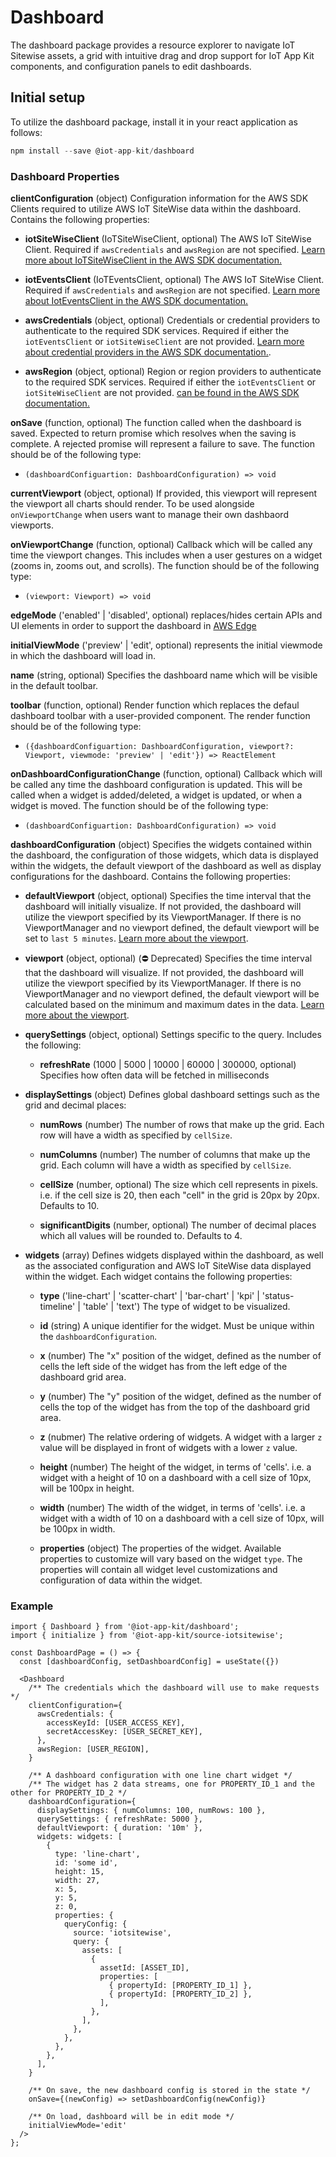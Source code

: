 
<Meta title="Components/Dashboard" />

# Dashboard

The dashboard package provides a resource explorer to navigate IoT Sitewise assets, a grid with intuitive drag and drop support for IoT App Kit components, and configuration panels to edit dashboards.

## Initial setup

To utilize the dashboard package, install it in your react application as follows:

```js
npm install --save @iot-app-kit/dashboard
```

### Dashboard Properties

**clientConfiguration** (object) Configuration information for the AWS SDK Clients required to utilize AWS IoT SiteWise data within the dashboard. Contains the following properties:

- **iotSiteWiseClient** (IoTSiteWiseClient, optional) The AWS IoT SiteWise Client. Required if `awsCredentials` and `awsRegion` are not specified. [Learn more about IoTSiteWiseClient in the AWS SDK documentation.](https://docs.aws.amazon.com/AWSJavaScriptSDK/v3/latest/clients/client-iotsitewise/) 

- **iotEventsClient** (IoTEventsClient, optional) The AWS IoT SiteWise Client. Required if `awsCredentials` and `awsRegion` are not specified. [Learn more about IotEventsClient in the AWS SDK documentation.](https://docs.aws.amazon.com/AWSJavaScriptSDK/v3/latest/clients/client-iot-events/)

- **awsCredentials** (object, optional) Credentials or credential providers to authenticate to the required SDK services. Required if either the `iotEventsClient` or `iotSiteWiseClient` are not provided. [Learn more about credential providers in the AWS SDK documentation.](https://docs.aws.amazon.com/AWSJavaScriptSDK/v3/latest/modules/_aws_sdk_credential_providers.html).

- **awsRegion** (object, optional) Region or region providers to authenticate to the required SDK services. Required if either the `iotEventsClient` or `iotSiteWiseClient` are not provided. [can be found in the AWS SDK documentation.](https://docs.aws.amazon.com/AWSJavaScriptSDK/v3/latest/index.html)

**onSave** (function, optional) The function called when the dashboard is saved. Expected to return promise which resolves when the saving is complete. A rejected promise
will represent a failure to save. The function should be of the following type:
- `(dashboardConfiguartion: DashboardConfiguration) => void`

**currentViewport** (object, optional) If provided, this viewport will represent the viewport all charts should render. To be used alongside `onViewportChange` when users want to manage their own dashbaord viewports. 

**onViewportChange** (function, optional) Callback which will be called any time the viewport changes. This includes when a user gestures on a widget (zooms in, zooms out, and scrolls). The function should be of the following type:
- `(viewport: Viewport) => void`

**edgeMode** ('enabled' | 'disabled', optional) replaces/hides certain APIs and UI elements in order to support the dashboard in [AWS Edge](https://aws.amazon.com/edge/)

**initialViewMode** ('preview' | 'edit', optional) represents the initial viewmode in which the dashboard will load in.

**name** (string, optional) Specifies the dashboard name which will be visible in the default toolbar.

**toolbar** (function, optional) Render function which replaces the defaul dashboard toolbar with a user-provided component. The render function should be of the following type:
- `({dashboardConfiguartion: DashboardConfiguration, viewport?: Viewport, viewmode: 'preview' | 'edit'}) => ReactElement`

**onDashboardConfigurationChange** (function, optional) Callback which will be called any time the dashboard configuration is updated. This will be called when a widget is added/deleted, a widget is updated, or when a widget is moved. The function should be of the following type:
- `(dashboardConfiguartion: DashboardConfiguration) => void`

**dashboardConfiguration** (object) Specifies the widgets contained within the dashboard, the configuration of those widgets, which data is displayed within the widgets, the default viewport of the dashboard
as well as display configurations for the dashboard. Contains the following properties:

- **defaultViewport** (object, optional) Specifies the time interval that the dashboard will initially visualize. If not provided, the dashboard will utilize the viewport specified by its ViewportManager. If there is no ViewportManager and no viewport defined, the default viewport will be set to `last 5 minutes`. [Learn more about the viewport](/docs/core-viewport--docs).

- **viewport** (object, optional) (⛔️ Deprecated) Specifies the time interval that the dashboard will visualize. If not provided, the dashboard will utilize the viewport specified by its ViewportManager. If there is no ViewportManager and no viewport defined, the default viewport will be calculated based on the minimum and maximum dates in the data. [Learn more about the viewport](/docs/core-viewport--docs).

- **querySettings** (object, optional) Settings specific to the query. Includes the following:
  - **refreshRate** (1000 | 5000 | 10000 | 60000 | 300000, optional) Specifies how often data will be fetched in milliseconds

- **displaySettings** (object) Defines global dashboard settings such as the grid and decimal places:
  - **numRows** (number) The number of rows that make up the grid. Each row will have a width as specified by `cellSize`.

  - **numColumns** (number) The number of columns that make up the grid. Each column will have a width as specified by `cellSize`.

  - **cellSize** (number, optional) The size which cell represents in pixels. i.e. if the cell size is 20, then each "cell" in the grid is 20px by 20px. Defaults to 10.

  - **significantDigits** (number, optional) The number of decimal places which all values will be rounded to. Defaults to 4.

- **widgets** (array) Defines widgets displayed within the dashboard, as well as the associated configuration and AWS IoT SiteWise data displayed within the widget. Each widget contains the following properties:
  - **type** ('line-chart' | 'scatter-chart' | 'bar-chart' | 'kpi' | 'status-timeline' | 'table' | 'text') The type of widget to be visualized.

  - **id** (string) A unique identifier for the widget. Must be unique within the `dashboardConfiguration`.

  - **x** (number) The "x" position of the widget, defined as the number of cells the left side of the widget has from the left edge of the dashboard grid area.

  - **y** (number) The "y" position of the widget, defined as the number of cells the top of the widget has from the top of the dashboard grid area.

  - **z** (nubmer) The relative ordering of widgets. A widget with a larger `z` value will be displayed in front of widgets with a lower `z` value.

  - **height** (number) The height of the widget, in terms of 'cells'. i.e. a widget with a height of 10 on a dashboard with a cell size of 10px, will be 100px in height.

  - **width** (number) The width of the widget, in terms of 'cells'. i.e. a widget with a width of 10 on a dashboard with a cell size of 10px, will be 100px in width.

  - **properties** (object) The properties of the widget. Available properties to customize will vary based on the widget `type`. The properties will contain all widget level customizations
    and configuration of data within the widget.


### Example

```
import { Dashboard } from '@iot-app-kit/dashboard';
import { initialize } from '@iot-app-kit/source-iotsitewise';

const DashboardPage = () => {
  const [dashboardConfig, setDashboardConfig] = useState({})

  <Dashboard
    /** The credentials which the dashboard will use to make requests */
    clientConfiguration={
      awsCredentials: {
        accessKeyId: [USER_ACCESS_KEY],
        secretAccessKey: [USER_SECRET_KEY],
      },
      awsRegion: [USER_REGION],
    }

    /** A dashboard configuration with one line chart widget */
    /** The widget has 2 data streams, one for PROPERTY_ID_1 and the other for PROPERTY_ID_2 */
    dashboardConfiguration={
      displaySettings: { numColumns: 100, numRows: 100 },
      querySettings: { refreshRate: 5000 },
      defaultViewport: { duration: '10m' },
      widgets: widgets: [
        {
          type: 'line-chart',
          id: 'some id',
          height: 15,
          width: 27,
          x: 5,
          y: 5,
          z: 0,
          properties: {
            queryConfig: {
              source: 'iotsitewise',
              query: {
                assets: [
                  {
                    assetId: [ASSET_ID],
                    properties: [
                      { propertyId: [PROPERTY_ID_1] },
                      { propertyId: [PROPERTY_ID_2] },
                    ],
                  },
                ],
              },
            },
          },
        },
      ],
    }

    /** On save, the new dashboard config is stored in the state */
    onSave={(newConfig) => setDashboardConfig(newConfig)}

    /** On load, dashboard will be in edit mode */
    initialViewMode='edit'
  /> 
};

```